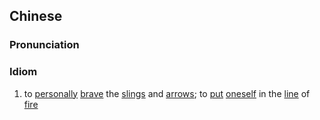 {{also|亲冒矢石}}
==Chinese==
{{zh-forms|s=亲冒矢石|type=112}}

===Pronunciation===
{{zh-pron
|m=qīn mào shǐshí
|cat=id
}}

===Idiom===
{{zh-idiom}}

# to [[personally]] [[brave]] the [[sling]]s and [[arrow]]s; to [[put]] [[oneself]] in the [[line]] of [[fire]]